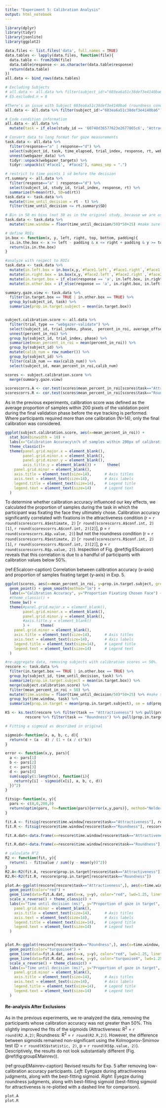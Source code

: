 ```yaml
---
title: "Experiment 5: Calibration Analysis"
output: html_notebook
---
```


```r
library(dplyr)
library(tidyr)
library(jsonlite)
library(ggplot2)
```

```r
data.files <- list.files('data', full.names = TRUE)
data.tables <- lapply(data.files, function(file){
  data.table <- fromJSON(file)
  data.table$response <- as.character(data.table$response)
  return(data.table)
})
all.data <- bind_rows(data.tables)

# Excluding Subjects
# all.data <- all.data %>% filter(subject_id!="603ea6a51c38def3e4140ba6" & subject_id!="5ce1372c55fe0d001869c8d8" & subject_id!="5f47d860b56e68220cb86be1" & subject_id!="607eaf87ac02229ef4fa8f4a" & subject_id!="5d30857eb2f0ad00163470f3" & subject_id!="5e272684f205790453c2c4b8" & subject_id!="5f5b5881b17fa72756b8ff2a" & subject_id!="5fae5291ec402509e2885604")
# E5.excluded.n = 8

#There's an issue with Subject 603ea6a51c38def3e4140ba6 (roundness condition): their webgazer_data is a list of length 0 instead of a dataframe like the others.
all.data <- all.data %>% filter(subject_id!="603ea6a51c38def3e4140ba6")

# Code condition information
all.data <- all.data %>%
  mutate(task = if_else(study_id == '60748d36577623e2677865c6', "Attractiveness", "Roundness"))

# Convert data to long format for gaze measurements
task.data <- all.data %>%
  filter(response=="a" | response=="d") %>%
  select(subject_id, task, time_elapsed, trial_index, response, rt, webgazer_data, webgazer_targets) %>%
  unnest(webgazer_data) %>%
  tidyr::unpack(webgazer_targets) %>%
  tidyr::unpack(c('#face1', '#face2'), names_sep = ".")

# restrict to time points 1 sd before the decision
rt.summary <- all.data %>%
  filter(response=="a" | response=="d") %>%
  select(subject_id, study_id, trial_index, response, rt) %>%
  summarize(M=mean(rt), SD=sd(rt))
task.data <- task.data %>%
  mutate(time_until_decision = rt - t) %>%
  filter(time_until_decision <= rt.summary$SD)

# Bin in 50 ms bins (not 30 as in the original study, because we are using webcams)
task.data <- task.data %>%
  mutate(time.window = floor(time_until_decision/50)*50+25) #make sure bin is centered

# define ROIs
in.box <- function(x, y, left, right, top, bottom, padding){
  is.in.the.box <- x >= left - padding & x <= right + padding & y >= top - padding & y <= bottom + padding
  return(is.in.the.box)
}

#analyze with respect to ROIs
task.data <- task.data %>%
  mutate(in.left.box = in.box(x,y,`#face1.left`,`#face1.right`,`#face1.top`,`#face1.bottom`,0)) %>%
  mutate(in.right.box = in.box(x,y,`#face2.left`,`#face2.right`,`#face2.top`,`#face2.bottom`,0)) %>%
  mutate(in.target.box = if_else(response == 'a', in.left.box, in.right.box)) %>%
  mutate(in.other.box = if_else(response == 'a', in.right.box, in.left.box))

summary.gaze.view <- task.data %>%
  filter(in.target.box == TRUE | in.other.box == TRUE) %>%
  group_by(subject_id, task) %>%
  summarize(prop.in.target.subject = mean(in.target.box))


subject.calibration.score <- all.data %>%
  filter(trial_type == "webgazer-validate") %>%
  select(subject_id, trial_index, phase,  percent_in_roi, average_offset) %>% 
  unnest(percent_in_roi) %>%
  group_by(subject_id, trial_index, phase) %>% 
  summarize(mean_percent_in_roi = mean(percent_in_roi)) %>% 
  group_by(subject_id) %>% 
  mutate(calib_num = row_number()) %>%
  group_by(subject_id) %>%
  filter(calib_num == max(calib_num)) %>%
  select(subject_id, mean_percent_in_roi,calib_num)

scores <- subject.calibration.score %>%
  merge(summary.gaze.view)

scorescorrs.A <- cor.test(scores$mean_percent_in_roi[scores$task=="Attractiveness"], scores$prop.in.target.subject[scores$task=="Attractiveness"])
scorescorrs.R <- cor.test(scores$mean_percent_in_roi[scores$task=="Roundness"], scores$prop.in.target.subject[scores$task=="Roundness"])

```

As in the previous experiments, calibration score was defined as the average proportion of samples within 200 pixels of the validation point during the final validation phase before the eye tracking is performed. <!--The distribution across participants is shown in Fig. \@ref(fig:E5cal). 
(ref:E5cal-caption) Histogram of calibration success in Exp. 5. (AJ: I cut this to be more similar to the other expts)-->Where participants required more than one calibration (N=14), only the final calibration was considered.

```r
ggplot(subject.calibration.score, aes(x=mean_percent_in_roi)) +
  stat_bin(binwidth = 10) +
  labs(x="Calibration Accuracy\n(% of samples within 200px of calibration point)") +
  theme_classic()+
  theme(panel.grid.major.x = element_blank(),
        panel.grid.minor.x = element_blank(),
        panel.grid.minor.y = element_blank(),
        axis.title.y = element_blank()) +     theme(
    panel.grid.minor = element_blank(),
    axis.title = element_text(size=14),      # Axis titles
    axis.text = element_text(size=14),       # Axis labels
    legend.title = element_text(size=14),    # Legend title
    legend.text = element_text(size=14)      # Legend text
  )

```

To determine whether calibration accuracy influenced our key effects, we calculated the proportion of samples during the task in which the participant was fixating the face they ultimately chose. Calibration accuracy significantly correlated with fixations in the attractiveness condition (r = `r round(scorescorrs.A$estimate, 2)` [`r round(scorescorrs.A$conf.int, 2)[1]`, `r round(scorescorrs.A$conf.int, 2)[2]`], p = `r round(scorescorrs.A$p.value, 2)`) but not the roundness condition (r = `r round(scorescorrs.R$estimate, 2)` [`r round(scorescorrs.R$conf.int, 2)[1]`, `r round(scorescorrs.R$conf.int, 2)[2]`], p = `r round(scorescorrs.R$p.value, 2)`). Inspection of Fig. \@ref(fig:E5calcorr) reveals that this correlation is due to a handful of participants with calibration values below 50%.

(ref:E5calcorr-caption) Correlation between calibration accuracy (x-axis) and proportion of samples fixating target (y-axis) in Exp. 5.

```r
ggplot(scores, aes(x=mean_percent_in_roi, y=prop.in.target.subject, group=task, color=task))+
  geom_point() + geom_smooth(method="lm") +
  labs(x="Calibration Accuracy", y="Proportion Fixating Chosen Face") +
  #theme_classic() +
  theme_bw() +
  theme(#panel.grid.major.x = element_blank(),
        panel.grid.minor.x = element_blank(),
        panel.grid.minor.y = element_blank(),
        #axis.title.y = element_blank()
        ) +     theme(
    panel.grid.minor = element_blank(),
    axis.title = element_text(size=14),      # Axis titles
    axis.text = element_text(size=14),       # Axis labels
    legend.title = element_text(size=14),    # Legend title
    legend.text = element_text(size=14)      # Legend text
  )
```

```r

#re-aggregate data, removing subjects with calibration scores =< 50%.
rescore <- task.data %>%
  filter(in.target.box == TRUE | in.other.box == TRUE) %>%
  group_by(subject_id, time_until_decision, task) %>%
  summarize(prop.in.target.subject = mean(in.target.box)) %>%
  merge(subject.calibration.score) %>%
  filter(mean_percent_in_roi > 50) %>%
  mutate(time.window = floor(time_until_decision/50)*50+25) %>% #make sure bin is centered
  group_by(time.window, task) %>%
  summarize(prop.in.target = mean(prop.in.target.subject), se = sd(prop.in.target.subject)/sqrt(n()))

KS <- ks.test(rescore %>% filter(task == "Attractiveness") %>% pull(prop.in.target),
         rescore %>% filter(task == "Roundness") %>% pull(prop.in.target))

# Fitting a sigmoid as described in original

sigmoid<-function(x, a, b, c, d){
  return(d + (a - d) / (1 + (x / c)^b))
}

error <- function(x,y, pars){
  a <- pars[1]
  b <- pars[2]
  c <- pars[3]
  d <- pars[4]
  sum(sapply(1:length(x), function(i){
    return(y[i] - sigmoid(x[i], a, b, c, d))
  })^2)
}

fitsig<-function(x, y){
  pars <- c(0,0,200,0)
  return(optim(pars, fn=function(pars){error(x,y,pars)}, method="Nelder-Mead"))
}

fit.A <- fitsig(rescore$time.window[rescore$task=="Attractiveness"], rescore$prop.in.target[rescore$task=="Attractiveness"])
fit.R <- fitsig(rescore$time.window[rescore$task=="Roundness"], rescore$prop.in.target[rescore$task=="Roundness"])

fit.A.dat<-data.frame(x=rescore$time.window[rescore$task=="Attractiveness"], y=sigmoid(rescore$time.window[rescore$task=="Attractiveness"], fit.A$par[1], fit.A$par[2], fit.A$par[3], fit.A$par[4]))

fit.R.dat<-data.frame(x=rescore$time.window[rescore$task=="Roundness"], y=sigmoid(rescore$time.window[rescore$task=="Roundness"], fit.R$par[1], fit.R$par[2], fit.R$par[3], fit.R$par[4]))

# calculate R^2
R2 <- function(fit, y){
  return(1 - fit$value / sum((y - mean(y))^2))
}
R2.A<-R2(fit.A, rescore$prop.in.target[rescore$task=="Attractiveness"])
R2.R<-R2(fit.R, rescore$prop.in.target[rescore$task=="Roundness"])

plot.A<-ggplot(rescore[rescore$task=="Attractiveness",], aes(x=time.window, y=prop.in.target)) +
  geom_point(color="red") + 
  geom_line(data=fit.A.dat, aes(x=x, y=y), color="red", lwd=1.25, linetype = "solid") + 
  scale_x_reverse() + theme_classic() + 
  labs(x="Time until decision (ms)", y="Proportion of gaze in target", color="Task", fill="Task") + ylim(.4, 1) +     theme(
    panel.grid.minor = element_blank(),
    axis.title = element_text(size=14),      # Axis titles
    axis.text = element_text(size=14),       # Axis labels
    legend.title = element_text(size=14),    # Legend title
    legend.text = element_text(size=14)      # Legend text
  )


plot.R<-ggplot(rescore[rescore$task=="Roundness",], aes(x=time.window, y=prop.in.target))+
  geom_point(color="turquoise4") + 
  geom_line(data=fit.A.dat, aes(x=x, y=y), color="red", lwd=1.25, linetype = "dashed") + 
  geom_line(data=fit.R.dat, aes(x=x, y=y), color="turquoise4", lwd=1.25, linetype = "solid") + 
  scale_x_reverse() + theme_classic() + 
  labs(x="Time until decision (ms)", y="Proportion of gaze in target", color="Task", fill="Task") + ylim(.4, 1) +     theme(
    panel.grid.minor = element_blank(),
    axis.title = element_text(size=14),      # Axis titles
    axis.text = element_text(size=14),       # Axis labels
    legend.title = element_text(size=14),    # Legend title
    legend.text = element_text(size=14)      # Legend text
  )


```
#### Re-analysis After Exclusions
As in the previous experiments, we re-analyzed the data, removing the participants whose calibration accuracy was not greater than 50%. This slightly improved the fits of the sigmoids (Attractiveness: R^2^ = `r round(R2.A,2)`; Roundness: R^2^ = `r round(R2.R,2)`). However, the difference between sigmoids remained non-significant using the Kolmogorov-Smirnov test (D = `r round(KS$statistic, 2)`, p = `r round(KS$p.value, 2)`). Descriptively, the results do not look substantially different (Fig. \@ref(fig:groupEMainrev)).

(ref:groupEMainrev-caption) Revised results for Exp. 5 after removing low-calibration accuracy participants. *Left*: Eyegaze during attractiveness judgments, along with the best-fitting sigmoid. *Right*: Eyegze during roundness judgments, along with best-fitting sigmoid (best-fitting sigmoid for attractiveness is re-plotted with a dashed line for comparison).

```r
plot.A
plot.R
```
